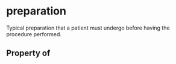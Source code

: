 # preparation

Typical preparation that a patient must undergo before having the procedure performed.

## Property of



